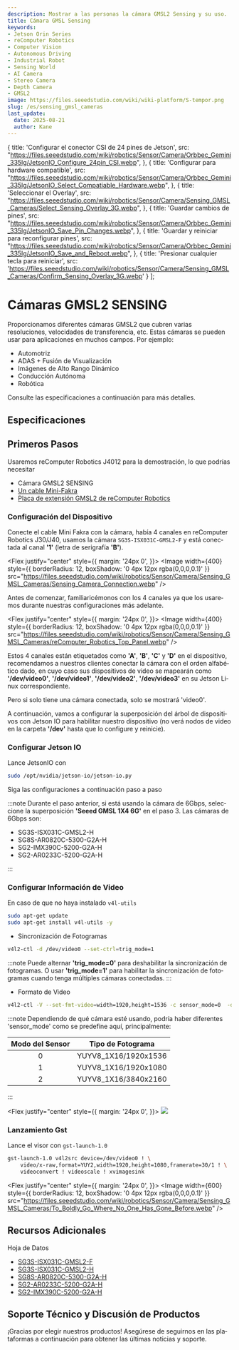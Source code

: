 ```yaml
---
description: Mostrar a las personas la cámara GMSL2 Sensing y su uso.
title: Cámara GMSL Sensing
keywords:
- Jetson Orin Series
- reComputer Robotics
- Computer Vision
- Autonomous Driving
- Industrial Robot
- Sensing World
- AI Camera
- Stereo Camera
- Depth Camera
- GMSL2
image: https://files.seeedstudio.com/wiki/wiki-platform/S-tempor.png
slug: /es/sensing_gmsl_cameras
last_update:
  date: 2025-08-21
  author: Kane
---
```



  {
    title: 'Configurar el conector CSI de 24 pines de Jetson',
    src: "https://files.seeedstudio.com/wiki/robotics/Sensor/Camera/Orbbec_Gemini_335lg/JetsonIO_Configure_24pin_CSI.webp",
  },
  {
    title: 'Configurar para hardware compatible',
    src: "https://files.seeedstudio.com/wiki/robotics/Sensor/Camera/Orbbec_Gemini_335lg/JetsonIO_Select_Compatiable_Hardware.webp",
  },
  {
    title: 'Seleccionar el Overlay',
    src: "https://files.seeedstudio.com/wiki/robotics/Sensor/Camera/Sensing_GMSL_Cameras/Select_Sensing_Overlay_3G.webp",
  },
  {
    title: 'Guardar cambios de pines',
    src: "https://files.seeedstudio.com/wiki/robotics/Sensor/Camera/Orbbec_Gemini_335lg/JetsonIO_Save_Pin_Changes.webp",
  },
  {
    title: 'Guardar y reiniciar para reconfigurar pines',
    src: "https://files.seeedstudio.com/wiki/robotics/Sensor/Camera/Orbbec_Gemini_335lg/JetsonIO_Save_and_Reboot.webp",
  },
  {
    title: 'Presionar cualquier tecla para reiniciar',
    src: 'https://files.seeedstudio.com/wiki/robotics/Sensor/Camera/Sensing_GMSL_Cameras/Confirm_Sensing_Overlay_3G.webp'
  }
];

# Cámaras GMSL2 SENSING

<ProductBanner 
  imageUrl="https://media-cdn.seeedstudio.com/media/catalog/product/cache/bb49d3ec4ee05b6f018e93f896b8a25d/1/-/1-101090101-3mp-gmsl2-camera-module-190-degree.jpg" 
  linkUrl="https://www.seeedstudio.com/SG3S-ISX031C-GMSL2F-p-6245.html"
  lang="es"
/>

Proporcionamos diferentes cámaras GMSL2 que cubren varias resoluciones, velocidades de transferencia, etc. Estas cámaras se pueden usar para aplicaciones en muchos campos. Por ejemplo:

+ Automotriz
+ ADAS + Fusión de Visualización
+ Imágenes de Alto Rango Dinámico
+ Conducción Autónoma
+ Robótica

Consulte las especificaciones a continuación para más detalles.

## Especificaciones


<SensingGMSLCamTable lang="es" />


## Primeros Pasos

Usaremos reComputer Robotics J4012 para la demostración, lo que podrías necesitar

+ Cámara GMSL2 SENSING
+ [Un cable Mini-Fakra](https://www.seeedstudio.com/Mini-fakra-Coaxial-Cable-4-in-1-0-5m-Female-to-Female-p-6484.html)
+ [Placa de extensión GMSL2 de reComputer Robotics](https://www.seeedstudio.com/reComputer-Robotics-GMSL-board-p-6511.html)


### Configuración del Dispositivo

Conecte el cable Mini Fakra con la cámara, había 4 canales en reComputer Robotics J30/J40, usamos la cámara `SG3S-ISX031C-GMSL2-F` y está conectada al canal **'1'** (letra de serigrafía **'B'**).

<Flex justify="center" style={{ 
  margin: '24px 0',
}}>
  <Image width={400} style={{
      borderRadius: 12,
      boxShadow: '0 4px 12px rgba(0,0,0,0.1)'
  }} 
  src="https://files.seeedstudio.com/wiki/robotics/Sensor/Camera/Sensing_GMSL_Cameras/Sensing_Camera_Connection.webp" />
</Flex>

Antes de comenzar, familiaricémonos con los 4 canales ya que los usaremos durante nuestras configuraciones más adelante.

<Flex justify="center" style={{ 
  margin: '24px 0',
}}>
  <Image width={400} style={{
      borderRadius: 12,
      boxShadow: '0 4px 12px rgba(0,0,0,0.1)'
  }} 
  src="https://files.seeedstudio.com/wiki/robotics/Sensor/Camera/Sensing_GMSL_Cameras/reComputer_Robotics_Top_Panel.webp" />
</Flex>

Estos 4 canales están etiquetados como **'A'**, **'B'**, **'C'** y **'D'** en el dispositivo,
recomendamos a nuestros clientes conectar la cámara con el orden alfabético dado,
en cuyo caso sus dispositivos de video se mapearán como **'/dev/video0'**, **'/dev/video1'**, **'/dev/video2'**, **'/dev/video3'** en su Jetson Linux correspondiente.

Pero si solo tiene una cámara conectada, solo se mostrará 'video0'.

A continuación, vamos a configurar la superposición del árbol de dispositivos con Jetson IO para habilitar nuestro dispositivo (no verá nodos de video en la carpeta **'/dev'** hasta que lo configure y reinicie).

### Configurar Jetson IO

Lance JetsonIO con

``` sh
sudo /opt/nvidia/jetson-io/jetson-io.py
```

Siga las configuraciones a continuación paso a paso

<JetsonIOStepper steps={steps} lang="es" />

:::note
Durante el paso anterior, si está usando la cámara de 6Gbps, seleccione la superposición **'Seeed GMSL 1X4 6G'** en el paso 3. Las cámaras de 6Gbps son:

+ SG3S-ISX031C-GMSL2-H
+ SG8S-AR0820C-5300-G2A-H
+ SG2-IMX390C-5200-G2A-H
+ SG2-AR0233C-5200-G2A-H

:::

### Configurar Información de Video

En caso de que no haya instalado `v4l-utils`

``` sh
sudo apt-get update 
sudo apt-get install v4l-utils -y
```

+ Sincronización de Fotogramas

``` sh
v4l2-ctl -d /dev/video0 --set-ctrl=trig_mode=1
```

:::note
Puede alternar **'trig_mode=0'** para deshabilitar la sincronización de fotogramas. O usar **'trig_mode=1'** para habilitar la sincronización de fotogramas cuando tenga múltiples cámaras conectadas.
:::


+ Formato de Video

``` sh
v4l2-ctl -V --set-fmt-video=width=1920,height=1536 -c sensor_mode=0  -d /dev/video0
```

:::note
Dependiendo de qué cámara esté usando, podría haber diferentes 'sensor_mode' como se predefine aquí, principalmente:

|Modo del Sensor|Tipo de Fotograma|
|   :----:  | :----:   |
|0|YUYV8_1X16/1920x1536|
|1|YUYV8_1X16/1920x1080|
|2|YUYV8_1X16/3840x2160|


:::

<Flex justify="center" style={{ 
  margin: '24px 0',
}}>
  <Image width={600} src="https://files.seeedstudio.com/wiki/robotics/Sensor/Camera/Sensing_GMSL_Cameras/Sensing_Camera_Set_Video_Info.webp" />
</Flex>


### Lanzamiento Gst

Lance el visor con `gst-launch-1.0`

``` sh
gst-launch-1.0 v4l2src device=/dev/video0 ! \
    video/x-raw,format=YUY2,width=1920,height=1080,framerate=30/1 ! \
    videoconvert ! videoscale ! xvimagesink
```

<Flex justify="center" style={{ 
  margin: '24px 0',
}}>
  <Image width={600} style={{
      borderRadius: 12,
      boxShadow: '0 4px 12px rgba(0,0,0,0.1)'
  }} 
  src="https://files.seeedstudio.com/wiki/robotics/Sensor/Camera/Sensing_GMSL_Cameras/To_Boldly_Go_Where_No_One_Has_Gone_Before.webp" />
</Flex>


## Recursos Adicionales

Hoja de Datos

+ [SG3S-ISX031C-GMSL2-F](https://files.seeedstudio.com/wiki/robotics/Sensor/Camera/Sensing_GMSL_Cameras/datasheet/SG3S-ISX031C-GMSL2F_Datasheet.pdf)
+ [SG3S-ISX031C-GMSL2-H](https://files.seeedstudio.com/wiki/robotics/Sensor/Camera/Sensing_GMSL_Cameras/datasheet/SG3S-ISX031C-GMSL2-Hxxx_cn_Datasheet.pdf)
+ [SG8S-AR0820C-5300-G2A-H](https://files.seeedstudio.com/wiki/robotics/Sensor/Camera/Sensing_GMSL_Cameras/datasheet/SG8S-AR0820C-5300-G2A-H_Datasheet.pdf)
+ [SG2-AR0233C-5200-G2A-H](https://files.seeedstudio.com/wiki/robotics/Sensor/Camera/Sensing_GMSL_Cameras/datasheet/SG2-AR0233C-5200-G2A-H_Datasheet.pdf)
+ [SG2-IMX390C-5200-G2A-H](https://files.seeedstudio.com/wiki/robotics/Sensor/Camera/Sensing_GMSL_Cameras/datasheet/SG2-IMX390C-5200-G2A-H_Datasheet.pdf)
## Soporte Técnico y Discusión de Productos

¡Gracias por elegir nuestros productos! Asegúrese de seguirnos en las plataformas a continuación para obtener las últimas noticias y soporte.

<RoboticsFooter lang="es" />